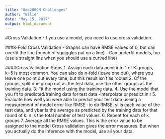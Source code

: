 ```yaml
---
title: "Geo200CN Challenges"
author: "Ellie"
date: "May 15, 2017"
output: html_document
---
```


#Cross Validation
-If you use a model, you need to use cross validation.

###K-Fold Cross Validation
- Graphs can have RMSE values of 0, but can overfit the line (bunch of squiggles put on a line)
- Can underfit models, too (use a straight line when you should use a curved line)

####Cross Validation Steps
1. Assign each data point into 1 of K groups, k=5 is most common. You can also do n-fold (leave one out), where you leave one point out every time, but this result isn't as robust
2. Of the groups, split one group out as the test data, use the other groups as the training data.
3. Fit the model using the training data.
4. Use the model that you fit to predicted/training data for test data
  -interpolate or predict in r
5. Evaluate how well you were able to predict your test data useing a measurement of model error like RMSE
  -to do RMSE, yi is each value of the test data, and ybar is the average as predicted by the training data for that round of k. n is the total number of test values. 
6. Repeat for each of k groups
7. Average all the RMSE values. This is the error value to be assigned to the model
Cross validation gives the error measures. But when you actually do the inference with the model, use all your data. 


